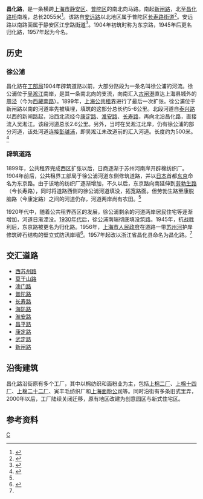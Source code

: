 {{Infobox China Road
|路牌类型=Shanghai
|中文道路名称=昌化路
|走向1=南
|走向2=北
|走向1(E)=S
|道路英文名=Changhua Rd.
|走向2(E)=N
|图片=
|图片说明=
|道路总长度=2.205
|车速限制=60
|行车线数量=4条
|所在地区=[[上海市|上海市]][[静安区|静安区]]、[[普陀区_(上海)|普陀区]]
|起点=[[新闸路|新闸路]]
|终点=[[西苏州路|西苏州路]]
|道路命名日期= 1957年
|命名缘由= [[浙江省|浙江省]][[昌化县_(北宋)|昌化县]]
|道路旧名= 徐公浦<br>东京路（1904-1945）<br>归化路（1945-1957）
}}
'''昌化路'''，是一条横跨[[上海市|上海市]][[静安区|静安区]]、[[普陀区_(上海)|普陀区]]的南北向马路。南起[[新闸路|新闸路]]，北至[[昌化路桥|昌化路桥]]南堍，总长2055米<ref>{{cite web |url=http://www.shtong.gov.cn/newsite/node2/node71994/node71995/node72000/node72014/userobject1ai77396.html |language=zh |title=上海名街志>>四、历史名街>>上海市历史名街一览表 |publisher=上海市地方志办公室 |accessdate=2014-01-23 |deadurl=yes |archiveurl=https://web.archive.org/web/20131218134731/http://www.shtong.gov.cn/newsite/node2/node71994/node71995/node72000/node72014/userobject1ai77396.html |archivedate=2013-12-18 }}</ref>。该路自[[安远路|安远路]]以北地区属于普陀区[[长寿路街道|长寿路街道]]<ref>{{cite web |url=http://www.csjd.gov.cn/webfront/pop.aspx?cid=19&id=14 |language=zh |title=长寿路街道 |publisher=长寿路街道 |accessdate=2014-01-23 |deadurl=yes |archiveurl=https://web.archive.org/web/20140201224607/http://www.csjd.gov.cn/webfront/pop.aspx?cid=19&id=14 |archivedate=2014-02-01 }}</ref>。安远路以南路面属于静安区[[江宁路街道|江宁路街道]]<ref>{{cite web |url=http://jnljd.jingan.gov.cn/vserver/flavor_concept.html |language=zh |title=江宁简介 |publisher=上海市静安区江宁路街道 |accessdate=2014-01-23 |deadurl=yes |archiveurl=https://web.archive.org/web/20130122045651/http://jnljd.jingan.gov.cn/vserver/flavor_concept.html |archivedate=2013-01-22 }}</ref>。1904年初筑时称为东京路，1945年后更名归化路，1957年起为今名。

==历史==
===徐公浦===
昌化路在[[上海公共租界工部局|工部局]]1904年辟筑道路以前，大部分路段为一条名叫徐公浦的河流。徐公浦位于[[吴淞江|吴淞江]]南岸，是其一条南北向的支流，向南汇入[[古闸港|古闸港]]直达上海县城外的[[周泾|周泾]]（今为[[西藏南路|西藏南路]]）。1899年，[[上海公共租界|上海公共租界]]进行了最后一次扩张。徐公浦位于新闸路以南的河道率先被填埋，填筑的这部分总长约5-6公里。北段河道自[[泰兴路|泰兴路]]以西的新闸路起，沿西北流经今[[康定路_(上海)|康定路]]、[[淮安路_(上海)|淮安路]]、[[长寿路_(上海)|长寿路]]，再向北沿昌化路，直接流入吴淞江。该段河道总长2.6公里。另外，当时在吴淞江北岸，仍有徐公浦的部分河道，该处河道连接[[彭越浦|彭越浦]]，即吴淞江未改道前的汇入河道。长度约为500米。<ref name="普陀区人民政府1988">{{cite book|author=普陀区人民政府 |title=《上海市普陀区地名志》 |publisher=学林出版社 |location=上海市定西路710弄37号 |page=256 |isbn=780510137X |date=1988年12月}}</ref>

===辟筑道路===
1899年，公共租界完成西区扩张以后，日商逐渐于苏州河南岸开辟棉纺织厂。1904年前后，公共租界工部局于徐公浦河道东侧修筑道路，并以[[日本|日本]]首都[[东京|东京]]命名为东京路。由于该地的纺织厂逐渐增加，不久以后，东京路向南延伸到[[劳勃生路|劳勃生路]]（今长寿路），同时将道路西侧的徐公浦河道填没，拓宽路面。但劳勃生路至康脱脑路（今康定路）之间的河道仍存，河道两岸尚有农田。<ref name="普陀区人民政府1988"/>

1920年代中，随着公共租界西区的发展，徐公浦剩余的河道两岸居民住宅等逐渐增加，河道日渐湮没。[[上海1930年代|1930年代]]后，徐公浦南端彻底填没筑路。1945年，抗战胜利后，东京路被更名为归化路。1956年，[[上海市人民政府|上海市人民政府]]在道路一带[[苏州河|苏州河]]护岸修筑砖石结构的壁立式防汛岸墙<ref>{{Cite book|title=上海通志|last=中共上海市委组织部，中共上海市委宣传部，上海市地方志办公室著|first=|publisher=上海：[[上海人民出版社|上海人民出版社]]|year=2014.06|isbn=978-7-208-11936-9|location=|pages=186}}</ref>。1957年起改以浙江省昌化县命名为昌化路。<ref name="普陀区人民政府1988"/>

==交汇道路==
*[[西苏州路|西苏州路]]
*[[莫干山路_(上海)|莫干山路]]
*[[澳门路_(上海)|澳门路]]
*[[普陀路_(上海)|普陀路]]
*[[长寿路_(上海)|长寿路]]
*[[海防路|海防路]]
*[[淮安路_(上海)|淮安路]]
*[[昌平路_(上海)|昌平路]]
*[[康定路_(上海)|康定路]]
*[[武定路_(上海)|武定路]]
*[[新闸路|新闸路]]

==沿街建筑==
昌化路沿街原有多个工厂，其中以棉纺织和面粉业为主，包括[[上棉二厂|上棉二厂]]、[[上棉十四厂|上棉十四厂]]、[[上棉二十二厂|上棉二十二厂]]、寅丰毛纺织厂和[[上海面粉公司|上海面粉公司]]等{{R|普陀区人民政府1988|page1=195}}。同时沿街有多条旧式里弄，2000年以后，工厂陆续关闭迁移，原有地区改建为创意园区与新式住宅区。

==参考资料==
{{注脚}}

[[分类:上海道路|C]]